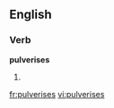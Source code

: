 
==English==

===Verb===
'''pulverises'''

# {{third-person singular of|[[pulverise]]}}

[[fr:pulverises]]
[[vi:pulverises]]